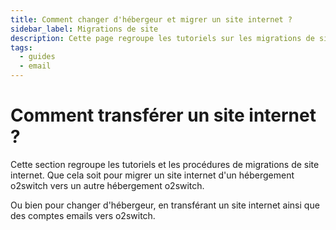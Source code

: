 ```yaml
---
title: Comment changer d'hébergeur et migrer un site internet ? 
sidebar_label: Migrations de site
description: Cette page regroupe les tutoriels sur les migrations de sites internet, comptes emails et changement d'hébergeur
tags:
  - guides
  - email
---
```


# Comment transférer un site internet ? 

Cette section regroupe les tutoriels et les procédures de migrations de site internet. Que cela soit pour migrer
un site internet d'un hébergement o2switch vers un autre hébergement o2switch.

Ou bien pour changer d'hébergeur, en transférant un site internet ainsi que des comptes emails vers o2switch.


<DocCardList />

